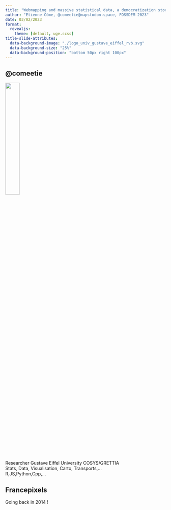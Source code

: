 ```yaml
---
title: "Webmapping and massive statistical data, a democratization story"
author: "Etienne Côme, @comeetie@mapstodon.space, FOSSDEM 2023"
date: 03/02/2023
format: 
  revealjs:
    theme: [default, uge.scss]
title-slide-attributes:
  data-background-image: "./logo_univ_gustave_eiffel_rvb.svg"
  data-background-size: "25%"
  data-background-position: "bottom 50px right 100px"
---
```


## @comeetie

![](https://www.comeetie.fr/assets/img/portrait.png){ width=30% }

Researcher Gustave Eiffel University COSYS/GRETTIA </br>
Stats, Data, Visualisation, Carto, Transports,...</br>
R,JS,Python,Cpp,...

## Francepixels

Going back in 2014 !


